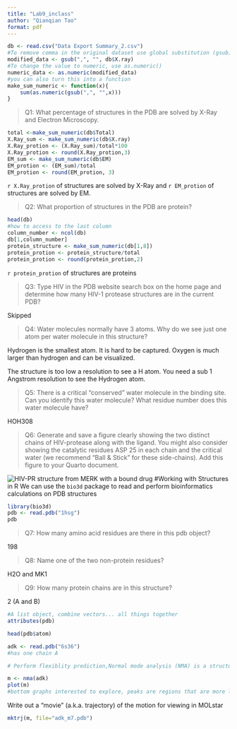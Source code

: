 ```yaml
---
title: "Lab9_inclass"
author: "Qianqian Tao"
format: pdf
---
```

```r

db <- read.csv("Data Export Summary_2.csv")
#To remove comma in the original dataset use global substitution (gsub)
modified_data <- gsub(",", "", db$X.ray)
#To change the value to numeric, use as.numeric()
numeric_data <- as.numeric(modified_data)
#you can also turn this into a function
make_sum_numeric <- function(x){
    sum(as.numeric(gsub(",", "",x)))
}

```
>Q1: What percentage of structures in the PDB are solved by X-Ray and Electron Microscopy.

```r
total <-make_sum_numeric(db$Total)
X.Ray_sum <- make_sum_numeric(db$X.ray)
X.Ray_protion <- (X.Ray_sum)/total*100
X.Ray_protion <- round(X.Ray_protion,3)
EM_sum <- make_sum_numeric(db$EM)
EM_protion <- (EM_sum)/total
EM_protion <- round(EM_protion, 3)
```
`r X.Ray_protion` of structures are solved by X-Ray and `r EM_protion` of structures are solved by EM. 

>Q2: What proportion of structures in the PDB are protein?

```r
head(db)
#how to access to the last column
column_number <- ncol(db)
db[1,column_number]
protein_structure <- make_sum_numeric(db[1,8])
protein_protion <- protein_structure/total
protein_protion <- round(protein_protion,2)
```
`r protein_protion` of structures are proteins

>Q3: Type HIV in the PDB website search box on the home page and determine how many HIV-1 protease structures are in the current PDB?

Skipped

>Q4: Water molecules normally have 3 atoms. Why do we see just one atom per water molecule in this structure?

Hydrogen is the smallest atom. It is hard to be captured. Oxygen is much larger than hydrogen and can be visualized.

The structure is too low a resolution to see a H atom. You need a sub 1 Angstrom resolution to see the Hydrogen atom. 

>Q5: There is a critical “conserved” water molecule in the binding site. Can you identify this water molecule? What residue number does this water molecule have?

HOH308

>Q6: Generate and save a figure clearly showing the two distinct chains of HIV-protease along with the ligand. You might also consider showing the catalytic residues ASP 25 in each chain and the critical water (we recommend “Ball & Stick” for these side-chains). Add this figure to your Quarto document.

![HIV-PR structure from MERK with a bound drug](1HSG.png)
#Working with Structures in R
We can use the `bio3d` package to read and perform bioinformatics calculations on PDB structures

```r
library(bio3d)
pdb <- read.pdb("1hsg")
pdb 
```

>Q7: How many amino acid residues are there in this pdb object? 

198

>Q8: Name one of the two non-protein residues? 

H2O and MK1

>Q9: How many protein chains are in this structure?

 2 (A and B)
 
 
```r
#A list object, combine vectors... all things together
attributes(pdb)
```
```r
head(pdb$atom)
```

```r
adk <- read.pdb("6s36")
#has one chain A

```
 
```r
# Perform flexiblity prediction,Normal mode analysis (NMA) is a structural bioinformatics method to predict protein flexibility and potential functional motions (a.k.a. conformational changes).

m <- nma(adk)
plot(m)
#bottom graphs interested to explore, peaks are regions that are more likely to move, more flexible 

```
Write out a "movie" (a.k.a. trajectory) of the motion for viewing in MOLstar

```r
mktrj(m, file="adk_m7.pdb")
```
 
 